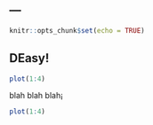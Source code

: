 ---
---

```r
knitr::opts_chunk$set(echo = TRUE)
```


## DEasy!

```r
plot(1:4)
```

blah blah blah¡
```r
plot(1:4)
```

